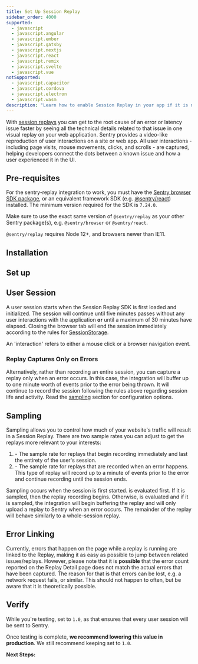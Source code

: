 ```yaml
---
title: Set Up Session Replay
sidebar_order: 4000
supported:
  - javascript
  - javascript.angular
  - javascript.ember
  - javascript.gatsby
  - javascript.nextjs
  - javascript.react
  - javascript.remix
  - javascript.svelte
  - javascript.vue
notSupported:
  - javascript.capacitor
  - javascript.cordova
  - javascript.electron
  - javascript.wasm
description: "Learn how to enable Session Replay in your app if it is not already set up."
---
```


<Include name="beta-note-session-replay.mdx" />

With [session replays](/product/session-replay/) you can get to the root cause of an error or latency issue faster by seeing all the technical details related to that issue in one visual replay on your web application. Sentry provides a video-like reproduction of user interactions on a site or web app. All user interactions - including page visits, mouse movements, clicks, and scrolls - are captured, helping developers connect the dots between a known issue and how a user experienced it in the UI.

## Pre-requisites

For the sentry-replay integration to work, you must have the [Sentry browser SDK package](https://www.npmjs.com/package/@sentry/browser), or an equivalent framework SDK (e.g. [@sentry/react](https://www.npmjs.com/package/@sentry/react)) installed. The minimum version required for the SDK is `7.24.0`.

Make sure to use the exact same version of `@sentry/replay` as your other Sentry package(s), e.g. `@sentry/browser` or `@sentry/react`.

`@sentry/replay` requires Node 12+, and browsers newer than IE11.

## Installation

<PlatformContent includePath="session-replay/install-session-replay" />

## Set up

<PlatformContent includePath="session-replay/setup-session-replay" />

## User Session

A user session starts when the Session Replay SDK is first loaded and initialized. The session will continue until five minutes passes without any user interactions with the application **or** until a maximum of 30 minutes have elapsed. Closing the browser tab will end the session immediately according to the rules for [SessionStorage](https://developer.mozilla.org/en-US/docs/Web/API/Window/sessionStorage).

<Note>

An 'interaction' refers to either a mouse click or a browser navigation event.

</Note>

### Replay Captures Only on Errors

Alternatively, rather than recording an entire session, you can capture a replay only when an error occurs. In this case, the integration will buffer up to one minute worth of events prior to the error being thrown. It will continue to record the session following the rules above regarding session life and activity. Read the [sampling](#sampling) section for configuration options.

## Sampling

Sampling allows you to control how much of your website's traffic will result in a Session Replay. There are two sample rates you can adjust to get the replays more relevant to your interests:

1. <PlatformIdentifier name="replays-session-sample-rate" /> - The sample rate for replays that begin recording immediately and last the entirety of the user's session.
2. <PlatformIdentifier name="replays-on-error-sample-rate" /> - The sample rate for replays that are recorded when an error happens. This type of replay will record up to a minute of events prior to the error and continue recording until the session ends.

Sampling occurs when the session is first started. <PlatformIdentifier name="replays-session-sample-rate" /> is evaluated first. If it is sampled, then the replay recording begins. Otherwise, <PlatformIdentifier name="replays-on-error-sample-rate" /> is evaluated and if it is sampled, the integration will begin buffering the replay and will only upload a replay to Sentry when an error occurs. The remainder of the replay will behave similarly to a whole-session replay.

## Error Linking

Currently, errors that happen on the page while a replay is running are linked to the Replay, making it as easy as possible to jump between related issues/replays. However, please note that it is __possible__ that the error count reported on the Replay Detail page does not match the actual errors that have been captured. The reason for that is that errors can be lost, e.g. a network request fails, or similar. This should not happen to often, but be aware that it is theoretically possible.

## Verify

While you're testing, set <PlatformIdentifier name="replays-session-sample-rate" /> to `1.0`, as that ensures that every user session will be sent to Sentry.

Once testing is complete, **we recommend lowering this value in production**. We still recommend keeping <PlatformIdentifier name="replays-on-error-sample-rate" /> set to `1.0`.

**Next Steps:**

<PageGrid />

